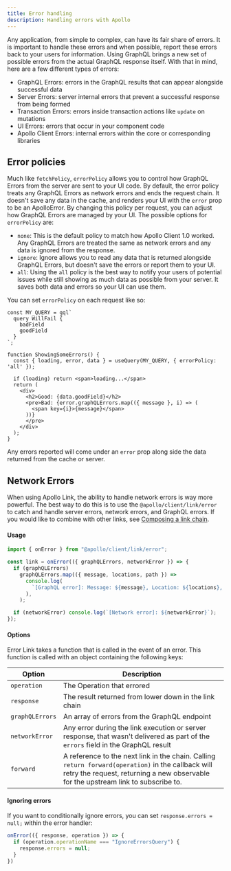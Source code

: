 ```yaml
---
title: Error handling
description: Handling errors with Apollo
---
```


Any application, from simple to complex, can have its fair share of errors. It is important to handle these errors and when possible, report these errors back to your users for information. Using GraphQL brings a new set of possible errors from the actual GraphQL response itself. With that in mind, here are a few different types of errors:

- GraphQL Errors: errors in the GraphQL results that can appear alongside successful data
- Server Errors: server internal errors that prevent a successful response from being formed
- Transaction Errors: errors inside transaction actions like `update` on mutations
- UI Errors: errors that occur in your component code
- Apollo Client Errors: internal errors within the core or corresponding libraries

## Error policies

Much like `fetchPolicy`, `errorPolicy` allows you to control how GraphQL Errors from the server are sent to your UI code. By default, the error policy treats any GraphQL Errors as network errors and ends the request chain. It doesn't save any data in the cache, and renders your UI with the `error` prop to be an ApolloError. By changing this policy per request, you can adjust how GraphQL Errors are managed by your UI. The possible options for `errorPolicy` are:

- `none`: This is the default policy to match how Apollo Client 1.0 worked. Any GraphQL Errors are treated the same as network errors and any data is ignored from the response.
- `ignore`: Ignore allows you to read any data that is returned alongside GraphQL Errors, but doesn't save the errors or report them to your UI.
- `all`: Using the `all` policy is the best way to notify your users of potential issues while still showing as much data as possible from your server. It saves both data and errors so your UI can use them.

You can set `errorPolicy` on each request like so:

```tsx
const MY_QUERY = gql`
  query WillFail {
    badField
    goodField
  }
`;

function ShowingSomeErrors() {
  const { loading, error, data } = useQuery(MY_QUERY, { errorPolicy: 'all' });

  if (loading) return <span>loading...</span>
  return (
    <div>
      <h2>Good: {data.goodField}</h2>
      <pre>Bad: {error.graphQLErrors.map(({ message }, i) => (
        <span key={i}>{message}</span>
      ))}
      </pre>
    </div>
  );
}
```

Any errors reported will come under an `error` prop along side the data returned from the cache or server.

## Network Errors

When using Apollo Link, the ability to handle network errors is way more powerful. The best way to do this is to use the `@apollo/client/link/error` to catch and handle server errors, network errors, and GraphQL errors. If you would like to combine with other links, see [Composing a link chain](../api/link/introduction/#composing-a-link-chain).

#### Usage

```js
import { onError } from "@apollo/client/link/error";

const link = onError(({ graphQLErrors, networkError }) => {
  if (graphQLErrors)
    graphQLErrors.map(({ message, locations, path }) =>
      console.log(
        `[GraphQL error]: Message: ${message}, Location: ${locations}, Path: ${path}`,
      ),
    );

  if (networkError) console.log(`[Network error]: ${networkError}`);
});
```

#### Options

Error Link takes a function that is called in the event of an error. This function is called with an object containing the following keys:

| Option | Description |
| - | - |
| `operation` | The Operation that errored |
| `response` | The result returned from lower down in the link chain |
| `graphQLErrors` | An array of errors from the GraphQL endpoint |
| `networkError` | Any error during the link execution or server response, that wasn't delivered as part of the `errors` field in the GraphQL result |
| `forward` | A reference to the next link in the chain. Calling `return forward(operation)` in the callback will retry the request, returning a new observable for the upstream link to subscribe to. |

#### Ignoring errors

If you want to conditionally ignore errors, you can set `response.errors = null;` within the error handler:

```js
onError(({ response, operation }) => {
  if (operation.operationName === "IgnoreErrorsQuery") {
    response.errors = null;
  }
})
```
